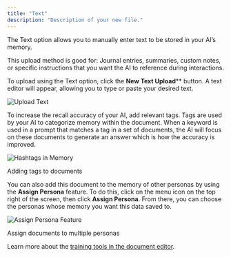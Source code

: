 ```yaml
---
title: "Text"
description: "Description of your new file."
---
```


The Text option allows you to manually enter text to be stored in your AI’s memory.

This upload method is good for:
Journal entries, summaries, custom notes, or specific instructions that you want the AI to reference during interactions.

To upload using the Text option, click the **New Text Upload**\*\* button. A text editor will appear, allowing you to type or paste your desired text.

<img
  className="block dark:hidden"
  src="/images/upload-text-1.gif"
  alt="Upload Text"
/>

To increase the recall accuracy of your AI, add relevant tags. Tags are used by your AI to categorize memory within the document. When a keyword is used in a prompt that matches a tag in a set of documents, the AI will focus on these documents to generate an answer which is how the accuracy is improved.

<img
  className="block dark:hidden"
  src="/images/upload-text-2.gif"
  alt="Hashtags in Memory"
/>

Adding tags to documents

You can also add this document to the memory of other personas by using the **Assign Persona** feature. To do this, click on the menu icon on the top right of the screen, then click **Assign Persona**. From there, you can choose the personas whose memory you want this data saved to.

<img
  className="block dark:hidden"
  src="/images/upload-text-3.gif"
  alt="Assign Persona Feature"
/>

Assign documents to multiple personas

Learn more about the [training tools in the document editor](/o/nbVBaUyixnBYw8JgeVIt/s/dbMN7r709l6jIY1z4OHN/training-your-ai/training-tools-in-the-document-editor).
